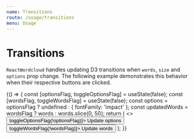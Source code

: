 ```yaml
---
name: Transitions
route: /usage/transitions
menu: Usage
---
```




# Transitions

`ReactWordcloud` handles updating D3 transitions when `words`, `size` and `options` prop change. The following example demonstrates this behavior when their respective buttons are clicked.

<Playground>
  {() => {
    const [optionsFlag, toggleOptionsFlag] = useState(false);
    const [wordsFlag, toggleWordsFlag] = useState(false);
    const options = optionsFlag ? undefined : { fontFamily: 'impact' };
    const updatedWords = wordsFlag ? words : words.slice(0, 50);
    return (
      <>
        <button onClick={() => toggleOptionsFlag(!optionsFlag)}>
          Update options
        </button>
        <button onClick={() => toggleWordsFlag(!wordsFlag)}>
          Update words
        </button>
        <ReactWordcloud words={updatedWords} options={options} />
      </>
    );
  }}
</Playground>
